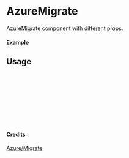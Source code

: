 
<Meta of={AzureMigrate} title="Azure/Migrate/AzureMigrate" />

# AzureMigrate

AzureMigrate component with different props.

#### Example

<Canvas of={AzureMigrate.Primary} />

## Usage

```ts
import { AzureMigrate } from "yadl-ui";

const Example = () => {
  return (
      <AzureMigrate />
  );
};

export default Example;
```

#### Credits
[Azure/Migrate](https://learn.microsoft.com/en-us/azure/architecture/icons/)
